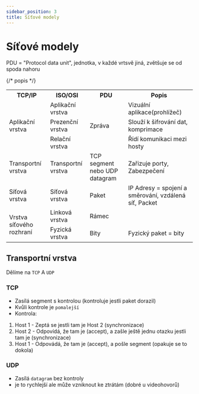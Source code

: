 ```yaml
---
sidebar_position: 3
title: Síťové modely
---
```


# Síťové modely

PDU = "Protocol data unit", jednotka, v každé vrtsvě jiná, zvětšuje se od spoda nahoru

<table align="center">
    <tr>
        <th>
            TCP/IP
        </th>
        <th>
            ISO/OSI
        </th>
        <th>
           PDU
        </th>
        <th>
           Popis
        </th>
    </tr>
  <tr>
    <td rowspan="3">Aplikační vrstva</td>
    <td>Aplikační vrstva</td>
    <td rowspan="3">Zpráva</td>
    <td>Vizuální aplikace(prohlížeč)</td>  
  </tr>
  <tr>
    <td>Prezenční vrstva</td>
    <td>Slouží k šifrování dat, komprimace</td>
  </tr>
  <tr>
    <td>Relační vrstva</td>
    <td>Řídí komunikaci mezi hosty</td>
  </tr>
  <tr>
    <td>Transportní vrstva</td>
    <td>Transportní vrstva</td>
    <td>TCP segment nebo UDP datagram</td>
    <td>Zařizuje porty, Zabezpečení</td> {/* popis */}
  </tr>
  <tr>
    <td>Síťová vrstva</td>
    <td>Síťová vrstva</td>
    <td>Paket</td>
    <td>IP Adresy = spojení a směrování, vzdálená síť, Packet</td>
  </tr>
  <tr>
    <td rowspan="2">Vrstva síťového rozhraní</td>
    <td>Linková vrstva</td>
    <td>Rámec</td>
  </tr>
  <tr>
    <td>Fyzická vrstva</td>
    <td>Bity</td>
    <td>Fyzický paket = bity</td>
  </tr>
</table>

## Transportní vrstva

Dělíme na `TCP` A `UDP` 

### TCP
* Zasílá segment s kontrolou (kontroluje jestli paket dorazil) 
* Kvůli kontrole je `pomalejší`
* Kontrola: 
1. Host 1 - Zeptá se jestli tam je Host 2 (synchronizace)
2. Host 2 - Odpovídá, že tam je (accept), a zašle ještě jednu otazku jestli tam je (synchronizace)
3. Host 1 - Odpovádá, že tam je (accept), a pošle segment
(opakuje se to dokola)


### UDP 
* Zasílá `datagram` bez kontroly
* je to rychlejší ale může vzniknout ke ztrátám (dobré u videohovorů)

